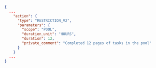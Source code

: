 ```json
{
  ...
    "action": {
      "type": "RESTRICTION_V2",
      "parameters": {
        "scope": "POOL",
        "duration_unit": "HOURS",
        "duration": 12,
        "private_comment": "Completed 12 pages of tasks in the pool"
      }
    }
  ...
}
```